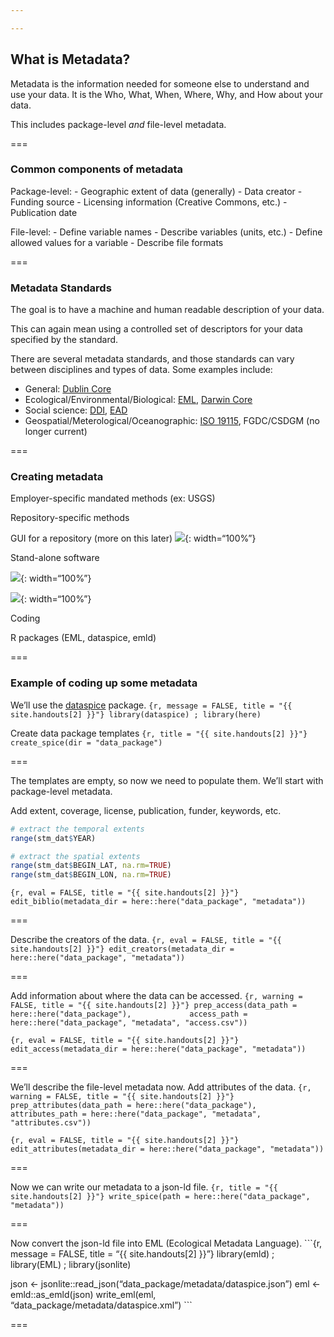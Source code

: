 ```yaml
---

---
```


## What is Metadata?

Metadata is the information needed for someone else to understand and use your data.  It is the Who, What, When, Where, Why, and How about your data.  

This includes package-level _and_ file-level metadata.  

===

### Common components of metadata

Package-level:
 - Geographic extent of data (generally)
 - Data creator
 - Funding source
 - Licensing information (Creative Commons, etc.)
 - Publication date

File-level:
 - Define variable names
 - Describe variables (units, etc.)
 - Define allowed values for a variable
 - Describe file formats

===

### Metadata Standards

The goal is to have a machine and human readable description of your data. 

This can again mean using a controlled set of descriptors for your data specified by the standard. 

There are several metadata standards, and those standards can vary between disciplines
and types of data.  Some examples include:

   - General: [Dublin Core](http://dublincore.org/)
   - Ecological/Environmental/Biological: [EML](https://knb.ecoinformatics.org/external//emlparser/docs/index.html), [Darwin Core](https://dwc.tdwg.org/)
   - Social science: [DDI](http://www.ddialliance.org/), [EAD](https://www.loc.gov/ead/) 
   - Geospatial/Meterological/Oceanographic: [ISO 19115](https://www.iso.org/standard/53798.html), FGDC/CSDGM (no longer current)

===

### Creating metadata

Employer-specific mandated methods (ex: USGS)

Repository-specific methods

   GUI for a repository (more on this later)
   ![]({{ site.baseurl }}/images/knb_snap.PNG){: width="100%"} 
   
Stand-alone software
   
   [Data Curator]: https://github.com/ODIQueensland/data-curator - still in beta
   ![]({{ site.baseurl }}/images/Data_Curator_snap.PNG){: width="100%"} 
      
   [Morpho]: https://knb.ecoinformatics.org/tools - stable but not terribly user friendly
   ![]({{ site.baseurl }}/images/Morpho_snap.PNG){: width="100%"} 
   
Coding

   R packages (EML, dataspice, emld)

===

### Example of coding up some metadata

We'll use the [dataspice](https://github.com/ropenscilabs/dataspice) package. 
```{r, message = FALSE, title = "{{ site.handouts[2] }}"}
library(dataspice) ; library(here)
```

Create data package templates
```{r, title = "{{ site.handouts[2] }}"}
create_spice(dir = "data_package")
```
 
=== 
 
The templates are empty, so now we need to populate them. 
We'll start with package-level metadata. 

Add extent, coverage, license, publication, funder, keywords, etc. 
```r
# extract the temporal extents
range(stm_dat$YEAR)

# extract the spatial extents
range(stm_dat$BEGIN_LAT, na.rm=TRUE)
range(stm_dat$BEGIN_LON, na.rm=TRUE)
```

```{r, eval = FALSE, title = "{{ site.handouts[2] }}"}
edit_biblio(metadata_dir = here::here("data_package", "metadata"))
```

===

Describe the creators of the data. 
```{r, eval = FALSE, title = "{{ site.handouts[2] }}"}
edit_creators(metadata_dir = here::here("data_package", "metadata"))
```

===

Add information about where the data can be accessed.
```{r, warning = FALSE, title = "{{ site.handouts[2] }}"}
prep_access(data_path = here::here("data_package"),
            access_path = here::here("data_package", "metadata", "access.csv"))
```

```{r, eval = FALSE, title = "{{ site.handouts[2] }}"}
edit_access(metadata_dir = here::here("data_package", "metadata"))
```

===

We'll describe the file-level metadata now.
Add attributes of the data.
```{r, warning = FALSE, title = "{{ site.handouts[2] }}"}
prep_attributes(data_path = here::here("data_package"),
                attributes_path = here::here("data_package", "metadata", "attributes.csv"))  
```

```{r, eval = FALSE, title = "{{ site.handouts[2] }}"}
edit_attributes(metadata_dir = here::here("data_package", "metadata"))
```

===

Now we can write our metadata to a json-ld file.
```{r, title = "{{ site.handouts[2] }}"}
write_spice(path = here::here("data_package", "metadata"))
```

===

Now convert the json-ld file into EML (Ecological Metadata Language).
```{r, message = FALSE, title = "{{ site.handouts[2] }}"}
library(emld) ; library(EML) ; library(jsonlite)

json <- jsonlite::read_json("data_package/metadata/dataspice.json")
eml <- emld::as_emld(json)
write_eml(eml, "data_package/metadata/dataspice.xml")
```

===
